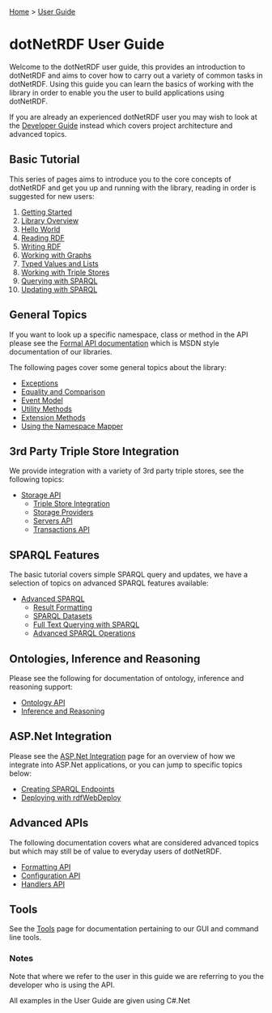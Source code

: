 [[Home]] > [[User Guide]]

= dotNetRDF User Guide =

Welcome to the dotNetRDF user guide, this provides an introduction to dotNetRDF and aims to cover how to carry out a variety of common tasks in dotNetRDF.  Using this guide you can learn the basics of working with the library in order to enable you the user to build applications using dotNetRDF.

If you are already an experienced dotNetRDF user you may wish to look at the [[Developer Guide]] instead which covers project architecture and advanced topics.

== Basic Tutorial ==

This series of pages aims to introduce you to the core concepts of dotNetRDF and get you up and running with the library, reading in order is suggested for new users:

# [[UserGuide/Getting Started|Getting Started]]
# [[UserGuide/Library Overview|Library Overview]]
# [[UserGuide/Hello World|Hello World]]
# [[UserGuide/Reading RDF|Reading RDF]]
# [[UserGuide/Writing RDF|Writing RDF]]
# [[UserGuide/Working with Graphs|Working with Graphs]]
# [[UserGuide/Typed Values and Lists|Typed Values and Lists]]
# [[UserGuide/Working with Triple Stores|Working with Triple Stores]]
# [[UserGuide/Querying with SPARQL|Querying with SPARQL]]
# [[UserGuide/Updating with SPARQL|Updating with SPARQL]]

== General Topics == 

If you want to look up a specific namespace, class or method in the API please see the [[http://www.dotnetrdf.org/api/|Formal API documentation]] which is MSDN style documentation of our libraries.

The following pages cover some general topics about the library:

* [[UserGuide/Exceptions|Exceptions]]
* [[UserGuide/Equality and Comparison|Equality and Comparison]]
* [[UserGuide/Event Model|Event Model]]
* [[UserGuide/Utility Methods|Utility Methods]]
* [[UserGuide/Extension Methods|Extension Methods]]
* [[UserGuide/Using the Namespace Mapper|Using the Namespace Mapper]]

== 3rd Party Triple Store Integration ==

We provide integration with a variety of 3rd party triple stores, see the following topics:

* [[UserGuide/Storage API|Storage API]]
** [[UserGuide/Triple Store Integration|Triple Store Integration]]
** [[UserGuide/Storage/Providers|Storage Providers]]
** [[UserGuide/Storage/Servers|Servers API]]
** [[UserGuide/Storage/Transactions|Transactions API]]

== SPARQL Features ==

The basic tutorial covers simple SPARQL query and updates, we have a selection of topics on advanced SPARQL features available:

* [[UserGuide/Advanced SPARQL|Advanced SPARQL]]
** [[UserGuide/Result Formatting|Result Formatting]]
** [[UserGuide/SPARQL Datasets|SPARQL Datasets]]
** [[UserGuide/Full Text Querying with SPARQL|Full Text Querying with SPARQL]]
** [[UserGuide/Advanced SPARQL Operations|Advanced SPARQL Operations]]

== Ontologies, Inference and Reasoning ==

Please see the following for documentation of ontology, inference and reasoning support:

* [[UserGuide/Ontology API|Ontology API]]
* [[UserGuide/Inference and Reasoning|Inference and Reasoning]]

== ASP.Net Integration ==

Please see the [[UserGuide/ASP.Net Integration|ASP.Net Integration]] page for an overview of how we integrate into ASP.Net applications, or you can jump to specific topics below:

* [[UserGuide/ASP/Creating SPARQL Endpoints|Creating SPARQL Endpoints]]
* [[UserGuide/ASP/Deploying with rdfWebDeploy|Deploying with rdfWebDeploy]]

== Advanced APIs ==

The following documentation covers what are considered advanced topics but which may still be of value to everyday users of dotNetRDF.

* [[UserGuide/Formatting API|Formatting API]]
* [[UserGuide/Configuration API|Configuration API]]
* [[UserGuide/Handlers API|Handlers API]]

== Tools ==

See the [[UserGuide/Tools|Tools]] page for documentation pertaining to our GUI and command line tools.

=== Notes ===

Note that where we refer to the user in this guide we are referring to you the developer who is using the API.

All examples in the User Guide are given using C#.Net